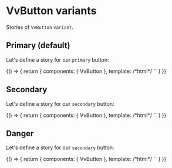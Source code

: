 
<Meta title="Components/Button/variant" />

# VvButton variants

Stories of `VvButton` `variant`.

## Primary (default)

Let's define a story for our `primary` button:

<Canvas>
	<Story name="primary">
		{() => {
			return {
				components: { VvButton },
				template:
					/*html*/
					`<vv-button label="Primary" />`
			}
		}}
	</Story>
</Canvas>

## Secondary

Let's define a story for our `secondary` button:

<Canvas>
	<Story name="secondary">
		{() => {
			return {
				components: { VvButton },
				template:
					/*html*/
					`<vv-button label="Secondary" variant="secondary" />`
			}
		}}
	</Story>
</Canvas>

## Danger

Let's define a story for our `secondary` button:

<Canvas>
	<Story name="danger">
		{() => {
			return {
				components: { VvButton },
				template:
					/*html*/
					`<vv-button label="danger" variant="danger" />`
			}
		}}
	</Story>
</Canvas>
